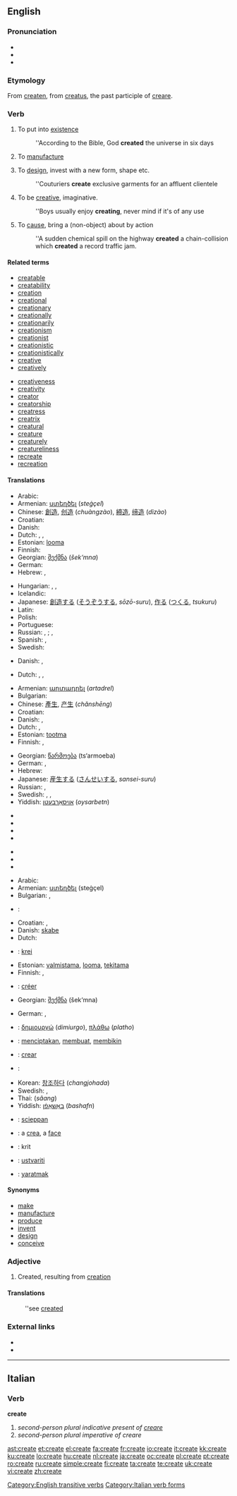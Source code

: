 ==English==
{{wikipedia}}

===Pronunciation===
* {{IPA|/kɹiːeɪt/}}
* {{audio|en-us-create.ogg|Audio (US)}}
* {{rhymes|eɪt}}

===Etymology===
From {{etyl|enm}} [[createn]], from {{etyl|la}} [[creatus]], the past participle of [[creare]].

===Verb===
{{en-verb|creat|ing}}

# {{transitive}} To put into [[existence]]
#: ''According to the Bible, God '''created''' the universe in six days
# {{rfv}} {{transitive}} To [[manufacture]]
# {{transitive}} To [[design]], invest with a new form, shape etc.
#: ''Couturiers '''create''' exclusive garments for an affluent clientele
# {{intransitive}} To be [[creative]], imaginative.
#: ''Boys usually enjoy '''creating''', never mind if it's of any use
# {{transitive}} To [[cause]], bring a (non-object) about by action
#: ''A sudden chemical spill on the highway '''created''' a chain-collision which '''created''' a record traffic jam.

====Related terms====
{{rel-top|terms related to create}}
* [[creatable]]
* [[creatability]]
* [[creation]]
* [[creational]]
* [[creationary]]
* [[creationally]]
* [[creationarily]]
* [[creationism]]
* [[creationist]]
* [[creationistic]]
* [[creationistically]]
* [[creative]]
* [[creatively]]
{{rel-mid}}
* [[creativeness]]
* [[creativity]]
* [[creator]]
* [[creatorship]]
* [[creatress]]
* [[creatrix]]
* [[creatural]]
* [[creature]]
* [[creaturely]]
* [[creatureliness]]
* [[recreate]]
* [[recreation]]
{{rel-bottom}}

====Translations====
{{trans-top|to put into existence}}
* Arabic: {{Arab|[[خلق]]}} {{IPAchar|(xálaqa)}}
* Armenian: [[ստեղծել]] (''steġçel'')
* Chinese: [[創造]], [[创造]] (''chuàngzào''), [[締造]], [[缔造]] (''dìzào'')
* Croatian: {{t-|hr|stvoriti|alt=stvòriti}}
* Danish: {{t-|da|skabe}}
* Dutch: {{t+|nl|creëren}}, {{t+|nl|scheppen}}, {{t+|nl|maken}}
* Estonian: [[looma]]
* Finnish: {{t+|fi|luoda}}
* Georgian: [[შექმნა]] (''šek‘mna'')
* German: {{t-|de|kreieren}}
* Hebrew: {{t|he|יצר|tr=yatzar|m}}, {{t|he|ברא|tr=''bara''|m}}
{{trans-mid}}
* Hungarian: {{t+|hu|teremt}}, {{t+|hu|alkot}}, {{t+|hu|létrehoz}}
* Icelandic: {{t+|is|skapa}}
* Japanese: [[創造する]] ([[そうぞうする]], ''sōzō-suru''), [[作る]] ([[つくる]], ''tsukuru'')
* Latin: {{t+|la|creo|alt=creō}}
* Polish: {{t+|pl|tworzyć}}
* Portuguese: {{t+|pt|criar}}
* Russian: {{t+|ru|создавать|tr=''sozdavát’''|sc=Cyrl}} {{impf}}, {{t+|ru|создать|tr=''sozdát’''|sc=Cyrl}} {{pf}}; {{t|ru|творить|tr=''tvorít’''|sc=Cyrl}} {{impf}}, {{t|ru|сотворить|tr=sotvorít’|sc=Cyrl}} {{pf}}
* Spanish: {{t+|es|crear}}, {{t-|es|generar}}
* Swedish: {{t+|sv|skapa}}
{{trans-bottom}}

{{trans-top|to design, invest with a new form, shape etc}}
* Danish: {{t-|da|skabe}}, {{t-|da|kreere}}
{{trans-mid}}
* Dutch: {{t+|nl|creëren}}, {{t+|nl|scheppen}}, {{t+|nl|ontwerpen}}
{{trans-bottom}}

{{trans-top|to manufacture}}
* Armenian: [[արտադրել]] (''artadrel'')
* Bulgarian: {{t+|bg|произвеждам|sc=Cyrl}}
* Chinese: [[產生]], [[产生]] (''chǎnshēng'')
* Croatian: {{t-|hr|proizvesti|alt=proìzvesti}}
* Danish: {{t-|da|lave}}, {{t-|da|fremstille}}
* Dutch: {{t+|nl|creëren}}, {{t+|nl|maken}}
* Estonian: [[tootma]]
* Finnish: {{t+|fi|luoda}}, {{t+|fi|valmistaa}}
{{trans-mid}}
* Georgian: [[წარმოება]] (ts‘armoeba)
* German: {{t+|de|herstellen}}, {{t+|de|erzeugen}}
* Hebrew: {{t|he|ייצר|yitzer|m}}
* Japanese: [[産生する]] ([[さんせいする]], ''sansei-suru'')
* Russian: {{t|ru|производить|tr=''proizvodít'''|sc=Cyrl}}, {{t|ru|произвести|tr=''proizv'estí''|sc=Cyrl}}
* Swedish: {{t+|sv|tillverka}}, {{t+|sv|göra}}, {{t+|sv|producera}}
* Yiddish: [[אויסאַרבעטן]] (''oysarbetn'')
{{trans-bottom}}

{{trans-top|Requests for translation}}
* {{trreq|Albanian}}
* {{trreq|Basque}}
* {{trreq|Hindi}}
* {{trreq|Korean}}
{{trans-mid}}
* {{trreq|Latvian}}
* {{trreq|Lithuanian}}
* {{trreq|Persian}}
{{trans-bottom}}

{{checktrans-top}}
* Arabic: {{Arab|[[خلق]]}} {{IPAchar|(xálaqa)}}
* Armenian: [[ստեղծել]] (steġçel)
* Bulgarian: {{t+|bg|създавам|sc=Cyrl}}, {{t+|bg|творя|sc=Cyrl}}
* {{ttbc|Catalan}}: {{t+|ca|crear}}
* Croatian: {{t-|hr|stvoriti|alt=stvòriti}}, {{t-|hr|napraviti|alt=nàpraviti}}
* Danish: [[skabe]]
* Dutch: {{t+|nl|scheppen}}
* {{ttbc|Esperanto}}: [[krei]]
* Estonian: [[valmistama]], [[looma]], [[tekitama]]
* Finnish: {{t+|fi|luoda}}, {{t+|fi|tehdä}}
* {{ttbc|French}}: [[créer]]
* Georgian: [[შექმნა]] (šek‘mna)
{{trans-mid}}
* German: {{t-|de|erschaffen}}, {{t+|de|entwerfen}}
* {{ttbc|Greek}}: [[δημιουργώ]] (''dimiurgo''), [[πλάθω]] (''platho'')
* {{ttbc|Indonesian}}: [[cipta|menciptakan]], [[buat|membuat]], [[bikin|membikin]]
* {{ttbc|Interlingua}}: [[crear]]
* {{ttbc|Italian}}: {{t+|it|creare}}
* Korean: [[창조하다]] (''changjohada'')
* Swedish: {{t+|sv|tillverka}}, {{t+|sv|göra}}
* Thai: {{Thai|[[สร้าง]]}} (''sâang'')
* Yiddish: [[באַשאַפֿן]] (''bashafn'')
* {{ttbc|Old English}}: [[scieppan]]
* {{ttbc|Romanian}}: a [[crea]], a [[face]]
* {{ttbc|Sanskrit}}: krit {{rfscript|Devanagari|lang=sa}}
* {{ttbc|Slovene}}: [[ustvariti]]
* {{ttbc|Turkish}}: [[yaratmak]]
{{trans-bottom}}

====Synonyms====
* [[make]]
* [[manufacture]]
* [[produce]]
* [[invent]]
* [[design]]
* [[conceive]]

===Adjective===
{{en-adjective}}

# {{Archaic}} Created, resulting from [[creation]]

====Translations====
: ''see [[created]]

===External links===
* {{R:Webster 1913}}
* {{R:Century 1911}}

[[Category:English transitive verbs]]

----

==Italian==

===Verb===
'''create'''

# ''second-person plural indicative present of [[creare]]''
# ''second-person plural imperative of creare''

[[Category:Italian verb forms]]

[[ast:create]]
[[et:create]]
[[el:create]]
[[fa:create]]
[[fr:create]]
[[io:create]]
[[it:create]]
[[kk:create]]
[[ku:create]]
[[lo:create]]
[[hu:create]]
[[nl:create]]
[[ja:create]]
[[oc:create]]
[[pl:create]]
[[pt:create]]
[[ro:create]]
[[ru:create]]
[[simple:create]]
[[fi:create]]
[[ta:create]]
[[te:create]]
[[uk:create]]
[[vi:create]]
[[zh:create]]
